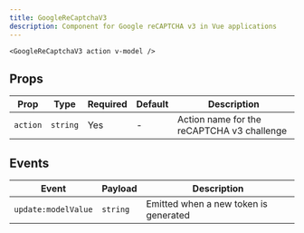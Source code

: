 ```yaml
---
title: GoogleReCaptchaV3
description: Component for Google reCAPTCHA v3 in Vue applications
---
```


```vue
<GoogleReCaptchaV3 action v-model />
```

## Props

| Prop     | Type     | Required | Default | Description                                |
| -------- | -------- | -------- | ------- | ------------------------------------------ |
| `action` | `string` | Yes      | -       | Action name for the reCAPTCHA v3 challenge |

## Events

| Event               | Payload  | Description                           |
| ------------------- | -------- | ------------------------------------- |
| `update:modelValue` | `string` | Emitted when a new token is generated |
